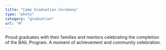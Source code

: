 ```yaml
---
title: "Camp Graduation Ceremony"
type: "photo"
category: "graduation"
url: "#"
---
```


Proud graduates with their families and mentors celebrating the completion of the BAIL Program. A moment of achievement and community celebration.